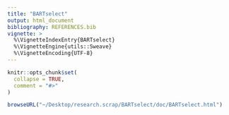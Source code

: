 ```yaml
---
title: "BARTselect"
output: html_document
bibliography: REFERENCES.bib
vignette: >
  %\VignetteIndexEntry{BARTselect}
  %\VignetteEngine{utils::Sweave}
  %\VignetteEncoding{UTF-8}
---
```



```r
knitr::opts_chunk$set(
  collapse = TRUE,
  comment = "#>"
)
```


```r
browseURL("~/Desktop/research.scrap/BARTselect/doc/BARTselect.html")
```

